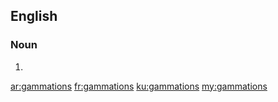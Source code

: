 ==English==

===Noun===
{{head|en}}

# {{plural of|gammation}}

[[ar:gammations]]
[[fr:gammations]]
[[ku:gammations]]
[[my:gammations]]
